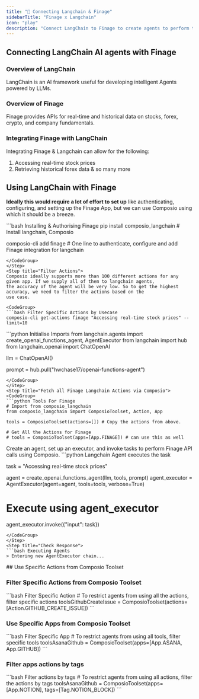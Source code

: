 ```yaml
---
title: "🚀 Connecting Langchain & Finage"
sidebarTitle: "Finage x Langchain"
icon: "play"
description: "Connect LangChain to Finage to create agents to perform tasks using natural language"
---
```


## Connecting LangChain AI agents with Finage

### Overview of LangChain

LangChain is an AI framework useful for developing intelligent Agents powered by LLMs.

### Overview of Finage

Finage provides APIs for real-time and historical data on stocks, forex, crypto, and company fundamentals.

### Integrating Finage with LangChain

Integrating Finage & Langchain can allow for the following:

1. Accessing real-time stock prices
2. Retrieving historical forex data
& so many more

## Using LangChain with Finage

<Steps>
<Step title="Setting Up the Environment">

**Ideally this would require a lot of effort to set up** like authenticating, configuring, and setting up the Finage App, but we can use Composio using which it should be a breeze.

<CodeGroup>
```bash Installing & Authorising Finage
pip install composio_langchain # Install langchain, Composio 

composio-cli add finage # One line to authenticate, configure and add Finage integration for langchain
```
</CodeGroup>
</Step>
<Step title="Filter Actions">
Composio ideally supports more than 100 different actions for any given app. If we supply all of them to langchain agents, 
the accuracy of the agent will be very low. So to get the highest accuracy, we need to filter the actions based on the 
use case.

<CodeGroup>
```bash Filter Specific Actions by Usecase
composio-cli get-actions finage "Accessing real-time stock prices" --limit=10
```
</CodeGroup>

</Step>
<Step title="Import Base Packages">

<CodeGroup>
```python Initialise Imports
from langchain.agents import create_openai_functions_agent, AgentExecutor
from langchain import hub
from langchain_openai import ChatOpenAI


llm = ChatOpenAI()

prompt = hub.pull("hwchase17/openai-functions-agent")
```
</CodeGroup>
</Step>
<Step title="Fetch all Finage Langchain Actions via Composio">
<CodeGroup>
```python Tools For Finage
# Import from composio_langchain
from composio_langchain import ComposioToolset, Action, App

tools = ComposioToolset(actions=[]) # Copy the actions from above. 

# Get All the Actions for Finage
# tools = ComposioToolset(apps=[App.FINAGE]) # can use this as well
```
</CodeGroup>
</Step>
<Step title="Execute the Agent">
Create an agent, set up an executor, and invoke tasks to perform Finage API calls using Composio. 
<CodeGroup>
```python Langchain Agent executes the task

task = "Accessing real-time stock prices"

agent = create_openai_functions_agent(llm, tools, prompt)
agent_executor = AgentExecutor(agent=agent, tools=tools, verbose=True)

# Execute using agent_executor
agent_executor.invoke({"input": task})
```
</CodeGroup>
</Step>
<Step title="Check Response">
```bash Executing Agents
> Entering new AgentExecutor chain...
```
</Step>
</Steps>
## Use Specific Actions from Composio Toolset

### Filter Specific Actions from Composio Toolset

<CodeGroup>
```bash Filter Specific Action
# To restrict agents from using all the actions, filter specific actions
toolsGithubCreateIssue = ComposioToolset(actions=[Action.GITHUB_CREATE_ISSUE])
```
</CodeGroup>

### Use Specific Apps from Composio Toolset
<CodeGroup>
```bash Filter Specific App
# To restrict agents from using all tools, filter specific tools
toolsAsanaGithub = ComposioToolset(apps=[App.ASANA, App.GITHUB])
```
</CodeGroup>

### Filter apps actions by tags 
<CodeGroup>
```bash Filter actions by tags
# To restrict agents from using all actions, filter the actions by tags
toolsAsanaGithub = ComposioToolset(apps=[App.NOTION], tags=[Tag.NOTION_BLOCK])
```
</CodeGroup>

